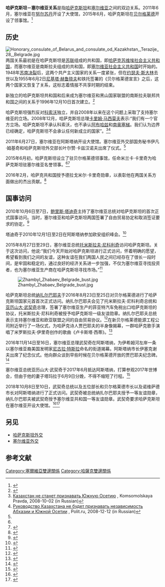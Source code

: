 {{NoteTA
|G1=地名
}}
{{Short description|1=哈萨克斯坦共和国与塞尔维亚共和国的外交关系}}
{{Infobox bilateral relations|哈薩克－塞爾維亞|Kazakhstan|Serbia|filetype=png}}

'''哈萨克斯坦－塞尔维亚关系'''是指[[哈萨克斯坦|哈萨克斯坦]]和[[塞尔维亚|塞尔维亚]]之间的双边关系。2011年6月，塞尔维亚在[[努尔苏丹|努尔苏丹]]开设了大使馆，2015年6月，哈萨克斯坦在[[贝尔格莱德|贝尔格莱德]]开设了领事馆。<ref name="eKapija">{{cite web |title=Srbija dobija Konzulat Republike Kazahstan |url=https://www.ekapija.com/news/1138329/srbija-dobija-konzulat-republike-kazahstan |publisher=eKapija |access-date=2018-11-02 |language=sr |date=2015-05-09 |archive-date=2018-11-20 |archive-url=https://web.archive.org/web/20181120095406/https://www.ekapija.com/news/1138329/srbija-dobija-konzulat-republike-kazahstan |dead-url=no }}</ref>

== 历史 ==
[[File:Honorary_consulate_of_Belarus_and_consulate_od_Kazakhstan,_Terazije_28,_Belgrade.jpg|thumb]]
两国关系最初是在哈萨克斯坦是[[苏联|苏联]]组成的共和国，即[[哈萨克苏维埃社会主义共和国|哈萨克苏维埃社会主义共和国]]，而塞尔维亚是南斯拉夫组成的共和国，即[[塞尔维亚社会主义共和国|塞尔维亚社会主义共和国]]时开始的。1948年[[苏南决裂|苏南决裂]]后，这两个共产主义国家的关系一度紧张，但在[[约瑟夫·斯大林|约瑟夫·斯大林]]去世以及1955年6月2日[[尼基塔·赫鲁晓夫|尼基塔·赫鲁晓夫]]和铁托签署的《贝尔格莱德宣言》之后，这两个国家又恢复了关系，这标志着情报不共享时期的结束。

新独立的哈萨克斯坦共和国和后来成为塞尔维亚和黑山国家联盟的南斯拉夫联邦共和国之间的关系于1996年12月10日首次建立。<ref name="rts2011">{{cite web |title=Otvorena ambasada Srbije u Kazahstanu |url=http://www.rts.rs/page/rts/sr/Dijaspora/story/1518/vesti/915190/otvorena-ambasada-srbije-u-kazahstanu.html |publisher=RTS |access-date=2018-11-02 |language=sr |date=2011-06-27 |archive-date=2021-04-24 |archive-url=https://web.archive.org/web/20210424093954/http://www.rts.rs/page/rts/sr/Dijaspora/story/1518/vesti/915190/otvorena-ambasada-srbije-u-kazahstanu.html |dead-url=no }}</ref>

哈萨克斯坦强烈反对[[科索沃|科索沃]]独立，并自2008年以来在这个问题上采取了支持塞尔维亚的立场。2008年12月，哈萨克斯坦总理[[卡里姆·马西莫夫|卡里姆·马西莫夫]]表示:“我们有一个官方立场。哈萨克斯坦不承认科索沃，也不承认[[阿布哈兹|阿布哈兹]]和[[南奥塞梯|南奥塞梯]]。我们认为边界已经确定，哈萨克斯坦不会承认任何新成立的国家”。<ref>[http://orenburg.kp.ru/online/news/147460/ Казахстан не станет признавать Южную Осетию] {{Wayback|url=http://orenburg.kp.ru/online/news/147460/ |date=20160125021539 }}, Komsomolskaya Pravda, 2008-10-02 (in Russian)</ref><ref>[http://www.polit.ru/news/2008/12/12/independence.html Руководство Казахстана не будет признавать независимость Абхазии и Южной Осетии] {{Wayback|url=http://www.polit.ru/news/2008/12/12/independence.html |date=20090208005354 }}, Polit.ru, 2008-12-12 (in Russian)</ref>

2011年6月27日，塞尔维亚在阿斯塔纳开设大使馆。塞尔维亚外交部国务秘书伊凡·姆基奇和哈萨克斯坦外交部长叶尔赞·卡兹汉诺夫出席了仪式。<ref name="rts2011" />

2015年6月初，哈萨克斯坦设立了驻贝尔格莱德领事馆，任命米兰卡·卡里奇为哈萨克斯坦驻塞尔维亚名誉领事。<ref name="eKapija"/><ref>{{cite web |title=Milanka Karić počasni konzul Kazahstana |url=http://mondo.rs/a800394/Info/Srbija/Milanka-Karic-pocasni-konzul-Kazahstana.html |publisher=mondo.rs |access-date=2018-11-02 |language=sr |date=2015-06-03 |archive-date=2015-06-07 |archive-url=https://web.archive.org/web/20150607164116/http://mondo.rs/a800394/Info/Srbija/Milanka-Karic-pocasni-konzul-Kazahstana.html |dead-url=no }}</ref>

2016年2月，哈萨克共和国授予德拉戈米尔·卡里奇勋章，以表彰他在两国关系方面做出的杰出贡献。<ref>{{cite web |title=Kariću orden Kazahstana |url=http://rs.n1info.com/a135808/Vesti/Vesti/Karicu-orden-Kazahstana.html |publisher=N1 |access-date=2018-11-02 |language=sr |date=2016-02-18 |archive-date=2018-11-03 |archive-url=https://web.archive.org/web/20181103131456/http://rs.n1info.com/a135808/Vesti/Vesti/Karicu-orden-Kazahstana.html |dead-url=no }}</ref>

== 国事访问 ==
2010年10月6日至7日，[[鲍里斯·塔迪奇|鲍里斯·塔迪奇]]主持了塞尔维亚总统对哈萨克斯坦的首次正式国事访问。当时，塞尔维亚和哈萨克斯坦两国签署了自由贸易协定和取消签证要求的协定。<ref>{{cite web |title=Srbija i Kazahstan potpisali četiri međudržavna sporazuma |url=https://www.ekapija.com/news/353968/srbija-i-kazahstan-potpisali-cetiri-medjudrzavna-sporazuma |publisher=eKapija |access-date=2018-11-02 |language=sr |date=2010-10-08 |archive-date=2021-05-09 |archive-url=https://web.archive.org/web/20210509172746/https://www.ekapija.com/news/353968/srbija-i-kazahstan-potpisali-cetiri-medjudrzavna-sporazuma |dead-url=no }}</ref>

塔迪奇于2010年12月1日至2日在阿斯塔纳参加欧安组织峰会。<ref>{{cite web |title=Tadić sutra na Samitu OEBS u Astani |url=http://www.glas-javnosti.rs/clanak/politika/glas-javnosti-30-11-2010/tadic-sutra-na-samitu-oebs-u-astani |publisher=Glas javnosti |access-date=2018-11-02 |language=sr |date=2010-11-30 |archive-date=2010-12-23 |archive-url=https://web.archive.org/web/20101223173443/http://www.glas-javnosti.rs/clanak/politika/glas-javnosti-30-11-2010/tadic-sutra-na-samitu-oebs-u-astani |dead-url=no }}</ref>

2015年8月27日至29日，塞尔维亚总统[[托米斯拉夫·尼科利奇|托米斯拉夫·尼科利奇]]访问哈萨克斯坦。关于这次访问，他说:“我们今天开始对哈萨克斯坦进行正式访问，怀着明确的愿望，希望看到我们之间的友谊，这种友谊在我们两国人民之间已经存在了很长一段时间，是牢固和稳定的，通过良好的经济关系进一步加强，不仅为塞尔维亚寻找投资者，也为塞尔维亚生产商在哈萨克斯坦寻找市场。”<ref>{{cite web |title=Serbian president and delegation visit Kazakhstan |url=https://www.b92.net/eng/news/politics.php?yyyy=2015&mm=08&dd=27&nav_id=95244 |publisher=B92 |access-date=2018-11-02 |language=sr |date=2015-08-27 |archive-date=2015-09-01 |archive-url=https://web.archive.org/web/20150901211531/https://www.b92.net/eng/news/politics.php?yyyy=2015&mm=08&dd=27&nav_id=95244 |dead-url=no }}</ref>

[[File:Zhambyl_Zhabaev_Belgrade_bust.jpg|thumb]]

哈萨克斯坦总统[[纳扎尔巴耶夫|纳扎尔巴耶夫]]于2016年8月23日至25日对贝尔格莱德进行了哈萨克斯坦国家元首首次正式访问。纳扎尔巴耶夫会见了托米斯拉夫·尼科利奇总统和[[亚历山大·武契奇|亚历山大·武契奇]]总理，签署了塞尔维亚生产的菲亚特汽车免税出口哈萨克斯坦的协议，托米斯拉夫·尼科利奇被授予哈萨克斯坦一级友谊勋章。纳扎尔巴耶夫总统表示支持塞尔维亚和欧亚联盟之间的自由贸易协议。<ref>{{cite web |title=Nikolić: Nazarbajev potvrdio uvoz "fijata" iz Srbije bez carina |url=https://www.blic.rs/vesti/ekonomija/nikolic-nazarbajev-potvrdio-uvoz-fijata-iz-srbije-bez-carina/z2m1g7g |publisher=Blic |access-date=2018-11-02 |language=sr |date=2016-08-24 |archive-date=2016-08-26 |archive-url=https://web.archive.org/web/20160826000032/https://www.blic.rs/vesti/ekonomija/nikolic-nazarbajev-potvrdio-uvoz-fijata-iz-srbije-bez-carina/z2m1g7g |dead-url=no }}</ref>在新贝尔格莱德能源工程公司附近举行了一场仪式，为哈萨克诗人贾巴耶夫的半身像揭幕，一群哈萨克歌手演唱了米罗斯拉夫·伊里奇创作的歌曲《卢卡斯塔·西蒂》。<ref>{{cite web |last1=Živanović Popović |first1=Natalija |title=NEVEROVATNO Kazahstanci pevaju "Luckasta si ti" bolje i od Srba, ZAPEVAO I NIKOLIĆ |url=https://www.blic.rs/vesti/politika/neverovatno-kazahstanci-pevaju-luckasta-si-ti-bolje-i-od-srba-zapevao-i-nikolic/ch5mn13 |publisher=Blic |access-date=2018-11-02 |language=sr |date=2016-08-25 |archive-date=2016-08-26 |archive-url=https://web.archive.org/web/20160826013059/https://www.blic.rs/vesti/politika/neverovatno-kazahstanci-pevaju-luckasta-si-ti-bolje-i-od-srba-zapevao-i-nikolic/ch5mn13 |dead-url=no }}</ref>

2016年11月14日至16日，塞尔维亚总理武契奇在阿斯塔纳，为伊希姆河左岸一条以塞尔维亚裔美国发明家[[尼古拉·特斯拉|尼古拉·特斯拉]]命名的街道揭幕。阿斯塔纳市长伊塞克谢夫出席了纪念仪式。他向群众谈到早些时候在贝尔格莱德开放的贾巴耶夫纪念碑。<ref>{{cite web |title=Astana Mayor, Serbian PM inaugurated Nikola Tesla Street in Kazakh capital |url=https://www.inform.kz/en/astana-mayor-serbian-pm-inaugurated-nikola-tesla-street-in-kazakh-capital_a2970195 |publisher=kazinform |access-date=2018-11-02 |date=2016-11-16 |archive-date=2021-05-09 |archive-url=https://web.archive.org/web/20210509181208/https://www.inform.kz/en/astana-mayor-serbian-pm-inaugurated-nikola-tesla-street-in-kazakh-capital_a2970195 |dead-url=no }}</ref>

塞尔维亚总统亚历山大·武契奇于2017年6月抵达阿斯塔纳，打算参观2017年世博会，但由于他的妻子塔玛拉于6月9日分娩，不得不缩短了行程。<ref>{{cite web |title=Vučić se ranije vratio u Beograd zbog rođenja deteta |url=http://www.rts.rs/page/stories/sr/story/9/politika/2764405/vucic-skratio-posetu-kazahstanu-zbog-rodjenja-deteta.html |publisher=RTS |access-date=2018-11-02 |language=sr |date=2017-06-10 |archive-date=2017-06-10 |archive-url=https://web.archive.org/web/20170610103512/http://www.rts.rs/page/stories/sr/story/9/politika/2764405/vucic-skratio-posetu-kazahstanu-zbog-rodjenja-deteta.html |dead-url=no }}</ref>

2018年10月8日至10日，武契奇总统以及五位部长和贝尔格莱德市长以及诺维萨德市长对阿斯塔纳进行了正式访问。武契奇被总统纳扎尔巴耶夫授予一等友谊勋章，纳扎尔巴耶夫被武契奇授予塞尔维亚共和国一等友谊勋章。武契奇要求哈萨克斯坦在塞尔维亚开设大使馆。<ref>{{cite web |title=Zašto je Vučić u Kazahstan poveo pet ministara i dva gradonačelnika? (FOTO) (VIDEO) |url=https://www.telegraf.rs/vesti/politika/2997919-zasto-je-vucic-u-kazahstan-poveo-pet-ministara-i-dva-gradonacelnika-foto-video |publisher=Telegraf.rs |access-date=2018-11-02 |language=sr |date=2018-10-09 |archive-date=2018-10-09 |archive-url=https://web.archive.org/web/20181009172015/https://www.telegraf.rs/vesti/politika/2997919-zasto-je-vucic-u-kazahstan-poveo-pet-ministara-i-dva-gradonacelnika-foto-video |dead-url=no }}</ref><ref>{{cite web |title=Serbian President asks Kazakhstan to open embassy in Belgrade |url=https://www.inform.kz/en/serbian-president-asks-kazakhstan-to-open-embassy-in-belgrade_a3416268 |publisher=kazinform |access-date=2018-11-02 |language=sr |date=2018-10-09 |archive-date=2018-10-09 |archive-url=https://web.archive.org/web/20181009141916/https://www.inform.kz/en/serbian-president-asks-kazakhstan-to-open-embassy-in-belgrade_a3416268 |dead-url=no }}</ref>

== 另见 ==
*[[哈萨克斯坦外交|哈萨克斯坦外交]]
*[[塞尔维亚外交|塞尔维亚外交]]
== 参考文献 ==
{{reflist}}
{{哈萨克斯坦外交}}
{{塞尔维亚外交}}
[[Category:塞爾維亞雙邊關係|Category:塞爾維亞雙邊關係]] 
[[Category:哈薩克雙邊關係|Category:哈薩克雙邊關係]]